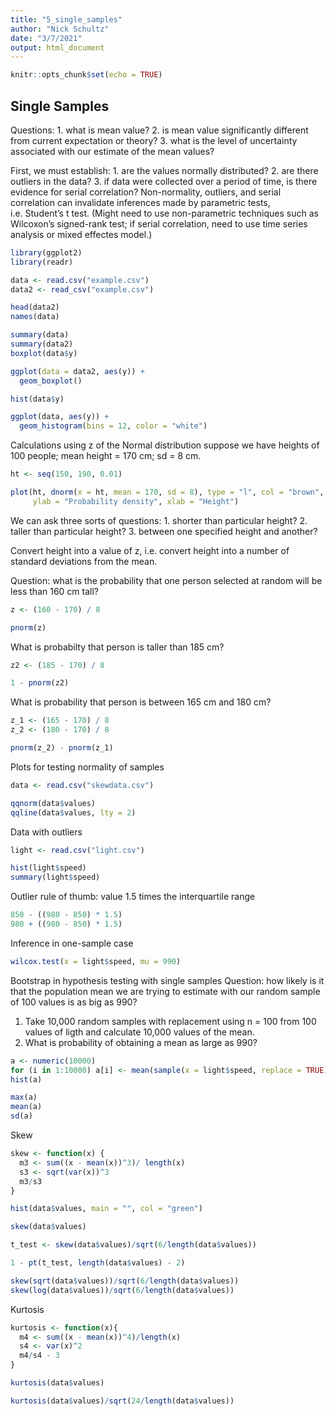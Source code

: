 ```yaml
---
title: "5_single_samples"
author: "Nick Schultz"
date: "3/7/2021"
output: html_document
---
```


```r
knitr::opts_chunk$set(echo = TRUE)
```

## Single Samples

Questions:  1. what is mean value?
            2. is mean value significantly different from current expectation or theory?
            3. what is the level of uncertainty associated with our estimate of the mean values?
            
First, we must establish:
            1. are the values normally distributed?
            2. are there outliers in the data?
            3. if data were collected over a period of time, is there evidence for serial correlation?
Non-normality, outliers, and serial correlation can invalidate inferences made by parametric tests, i.e. Student's t test. (Might need to use non-parametric techniques such as Wilcoxon's signed-rank test; if serial correlation, need to use time series analysis or mixed effectes model.)

```r
library(ggplot2)
library(readr)

data <- read.csv("example.csv")
data2 <- read_csv("example.csv")

head(data2)
names(data)

summary(data)
summary(data2)
boxplot(data$y)

ggplot(data = data2, aes(y)) +
  geom_boxplot()

hist(data$y)

ggplot(data, aes(y)) +
  geom_histogram(bins = 12, color = "white")
```

Calculations using z of the Normal distribution
suppose we have heights of 100 people; mean height = 170 cm; sd = 8 cm.
```r
ht <- seq(150, 190, 0.01)

plot(ht, dnorm(x = ht, mean = 170, sd = 8), type = "l", col = "brown",
     ylab = "Probability density", xlab = "Height")
```
We can ask three sorts of questions:
    1. shorter than particular height?
    2. taller than particular height?
    3. between one specified height and another?

Convert height into a value of z, i.e. convert height into a number of standard deviations from the mean.

Question:  what is the probability that one person selected at random will be less than 160 cm tall?

```r
z <- (160 - 170) / 8

pnorm(z)
```
What is probabilty that person is taller than 185 cm?
```r
z2 <- (185 - 170) / 8

1 - pnorm(z2)
```

What is probability that person is between 165 cm and 180 cm?
```r
z_1 <- (165 - 170) / 8
z_2 <- (180 - 170) / 8

pnorm(z_2) - pnorm(z_1)
```

Plots for testing normality of samples
```r
data <- read.csv("skewdata.csv")

qqnorm(data$values)
qqline(data$values, lty = 2)
```

Data with outliers
```r
light <- read.csv("light.csv")

hist(light$speed)
summary(light$speed)
```
Outlier rule of thumb: value 1.5 times the interquartile range
```r
850 - ((980 - 850) * 1.5)
980 + ((980 - 850) * 1.5)
```

Inference in one-sample case
```r
wilcox.test(x = light$speed, mu = 990)
```

Bootstrap in hypothesis testing with single samples
Question: how likely is it that the population mean we are trying to estimate with our random sample of 100 values is as big as 990?

  1. Take 10,000 random samples with replacement using n = 100 from 100 values of ligth and calculate 10,000 values of the mean.
  2. What is probability of obtaining a mean as large as 990?
```r
a <- numeric(10000)
for (i in 1:10000) a[i] <- mean(sample(x = light$speed, replace = TRUE))
hist(a)

max(a)
mean(a)
sd(a)

```

Skew

```r
skew <- function(x) {
  m3 <- sum((x - mean(x))^3)/ length(x)
  s3 <- sqrt(var(x))^3
  m3/s3
}

hist(data$values, main = "", col = "green")

skew(data$values)

t_test <- skew(data$values)/sqrt(6/length(data$values))

1 - pt(t_test, length(data$values) - 2)

skew(sqrt(data$values))/sqrt(6/length(data$values))
skew(log(data$values))/sqrt(6/length(data$values))

```

Kurtosis
```r
kurtosis <- function(x){
  m4 <- sum((x - mean(x))^4)/length(x)
  s4 <- var(x)^2
  m4/s4 - 3
}

kurtosis(data$values)

kurtosis(data$values)/sqrt(24/length(data$values))
```

